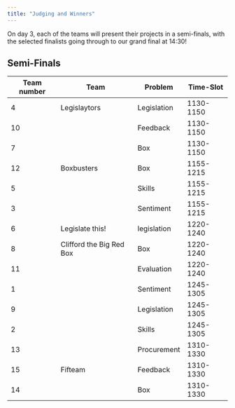 ```yaml
---
title: "Judging and Winners"
---
```


On day 3, each of the teams will present their projects in a semi-finals, with the selected finalists going through to our grand final at 14:30!

## Semi-Finals

|Team number|Team                    |Problem    |Time-Slot|
|-----------|------------------------|-----------|---------|
|4          |Legislaytors             |Legislation|1130-1150|
|10         |                        |Feedback   |1130-1150|
|7          |                        |Box        |1130-1150|
|12         |Boxbusters              |Box        |1155-1215|
|5          |                        |Skills     |1155-1215|
|3          |                        |Sentiment  |1155-1215|
|6          |Legislate this!         |legislation|1220-1240|
|8          |Clifford the Big Red Box|Box        |1220-1240|
|11         |                        |Evaluation |1220-1240|
|1          |                        |Sentiment  |1245-1305|
|9          |                        |Legislation|1245-1305|
|2          |                        |Skills     |1245-1305|
|13         |                        |Procurement|1310-1330|
|15         |Fifteam                 |Feedback   |1310-1330|
|14         |                        |Box        |1310-1330|
